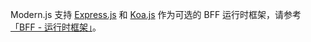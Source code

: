 Modern.js 支持 [Express.js](https://expressjs.com/) 和 [Koa.js](https://koajs.com/) 作为可选的 BFF 运行时框架，请参考[「BFF - 运行时框架」](/guides/advanced-features/bff/frameworks.html)。
